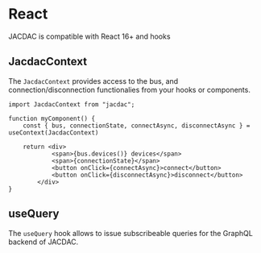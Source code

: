 # React

JACDAC is compatible with React 16+ and hooks

## JacdacContext

The ``JacdacContext`` provides access to the bus, and connection/disconnection functionalies from your hooks or components.

```tsx
import JacdacContext from "jacdac";

function myComponent() {
    const { bus, connectionState, connectAsync, disconnectAsync } = useContext(JacdacContext)

    return <div>
            <span>{bus.devices()} devices</span>
            <span>{connectionState}</span>
            <button onClick={connectAsync}>connect</button>
            <button onClick={disconnectAsync}>disconnect</button>
        </div>
}
```

## useQuery

The ``useQuery`` hook allows to issue subscribeable queries for the GraphQL backend of JACDAC.

